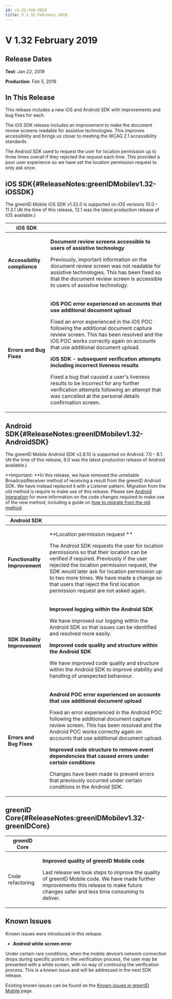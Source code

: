 ```yaml
---
id: v1-32-feb-2019
title: V 1.32 February 2019
---
```


# V 1.32 February 2019

## Release Dates

**Test**: Jan 22, 2019

**Production**: Feb 5, 2019

## In This Release

This release includes a new iOS and Android SDK with improvements and bug fixes for each. 

The iOS SDK release includes an improvement to make the document review screens readable for assistive technologies. This improves accessibility and brings us closer to meeting the WCAG 2.1 accessibility standards. 

The Android SDK used to request the user for location permission up to three times overall if they rejected the request each time. This provided a poor user experience so we have set the location permission request to only ask once. 

## iOS SDK{#ReleaseNotes:greenIDMobilev1.32-iOSSDK}

The greenID Mobile iOS SDK v1.32.0 is supported on iOS versions 10.0 – 11.3.1 (At the time of this release, 12.1 was the latest production release of iOS available.)

| **iOS SDK**                  |                                                                                                                                                                                                                                                                                                                                                                                                                                                                                                                                                                                                            |
| ---------------------------- | ---------------------------------------------------------------------------------------------------------------------------------------------------------------------------------------------------------------------------------------------------------------------------------------------------------------------------------------------------------------------------------------------------------------------------------------------------------------------------------------------------------------------------------------------------------------------------------------------------------- |
| **Accessibility compliance** | <p>**Document review screens accessible to users of assistive technology**</p><p>Previously, important information on the document review screen was not readable for assistive technologies. This has been fixed so that the document review screen is accessible to users of assistive technology.</p>                                                                                                                                                                                                                                                                                                   |
| **Errors and Bug Fixes**     | <p>**iOS POC error experienced on accounts that use additional document upload**</p><p>Fixed an error experienced in the iOS POC following the additional document capture review screen. This has been resolved and the iOS POC works correctly again on accounts that use additional document upload. </p><p>**iOS SDK - subsequent verification attempts including incorrect liveness results**</p><p>Fixed a bug that caused a user's liveness results to be incorrect for any further verification attempts following an attempt that was cancelled at the personal details confirmation screen. </p> |

## Android SDK{#ReleaseNotes:greenIDMobilev1.32-AndroidSDK}

The greenID Mobile Android SDK v2.8.10 is supported on Android: 7.0 – 8.1. (At the time of this release, 9.0 was the latest production release of Android available.)

**Important: **In this release, we have removed the unreliable BroadcastReceiver method of receiving a result from the greenID Android SDK. We have instead replaced it with a Listener pattern. Migration from the old method is require to make use of this release. Please see [Android Integration](https://vixverify.atlassian.net/wiki/spaces/GREEN/pages/335479196/Android+Integration) for more information on the code changes required to make use of the new method, including a guide on [how to migrate from the old method](https://vixverify.atlassian.net/wiki/spaces/GREEN/pages/335479196/Android+Integration#AndroidIntegration-Upgradingto2.8.x). 

| **Android SDK**               |                                                                                                                                                                                                                                                                                                                                                                                                                                                                                                                                                           |
| ----------------------------- | --------------------------------------------------------------------------------------------------------------------------------------------------------------------------------------------------------------------------------------------------------------------------------------------------------------------------------------------------------------------------------------------------------------------------------------------------------------------------------------------------------------------------------------------------------- |
| **Functionality Improvement** | <p>**Location permission request **</p><p>The Android SDK requests the user for location permissions so that their location can be verified if required. Previously if the user rejected the location permission request, the SDK would later ask for location permission up to two more times. We have made a change so that users that reject the first location permission request are not asked again. </p>                                                                                                                                           |
| **SDK Stability Improvement** | <p>**Improved logging within the Android SDK**</p><p>We have improved our logging within the Android SDK so that issues can be identified and resolved more easily. </p><p>**Improved code quality and structure within the Android SDK**</p><p>We have improved code quality and structure within the Android SDK to improve stability and handling of unexpected behaviour.</p>                                                                                                                                                                         |
| **Errors and Bug Fixes**      | <p>**Android POC error experienced on accounts that use additional document upload**</p><p>Fixed an error experienced in the Android POC following the additional document capture review screen. This has been resolved and the Android POC works correctly again on accounts that use additional document upload. </p><p>**Improved code structure to remove event dependencies that caused errors under certain conditions**</p><p>Changes have been made to prevent errors that previously occurred under certain conditions in the Android SDK. </p> |

## greenID Core{#ReleaseNotes:greenIDMobilev1.32-greenIDCore}

| **greenID Core** |                                                                                                                                                                                                                                                     |
| ---------------- | --------------------------------------------------------------------------------------------------------------------------------------------------------------------------------------------------------------------------------------------------- |
| Code refactoring | <p>**Improved quality of greenID Mobile code**</p><p>Last release we took steps to improve the quality of greenID Mobile code. We have made further improvements this release to make future changes safer and less time consuming to deliver. </p> |

## Known Issues

Known issues were introduced in this release:

- **Android white screen error**

Under certain rare conditions, when the mobile device’s network connection drops during specific points in the verification process, the user may be presented with a white screen, with no way of continuing the verification process. This is a known issue and will be addressed in the next SDK release.

Existing known issues can be found on the [Known issues in greenID Mobile](https://vixverify.atlassian.net/wiki/spaces/GREEN/pages/459835177/Known+issues+in+greenID+Mobile) page. 
